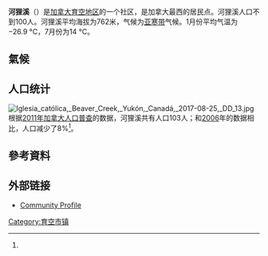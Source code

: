 {{expand|time=2009-07-12T09:08:25+00:00}}
{{Infobox settlement
|name          = 河狸溪
|native_name=Beaver Creek
|other_name             =
|settlement_type        =
|nickname               =
|motto                  =
|image_skyline          = BeaverCreekYT.jpg
|imagesize              =
|image_caption          = 河狸溪的一家餐廳
|image_flag             =
|flag_size              =
|image_seal             =
|seal_size              =
|image_shield           =
|shield_size            =
|image_blank_emblem     =
|blank_emblem_size      =
|image_map              = 
|mapsize                =
|map_caption            = 
|image_dot_map          =
|dot_mapsize            =
|dot_map_caption        =
|dot_x =|dot_y =
|pushpin_map            = Canada<!-- the name of a location map as per http://en.wikipedia.org/wiki/Template:Location_map -->
|pushpin_label_position = <!-- the position of the pushpin label: left, right, top, bottom, none -->
|coordinates_region     = CA-YT
|subdivision_type       = [[國家|國家]]
|subdivision_name       = {{CAN}}
|subdivision_type1      = [[加拿大行政區劃|行政區劃]]
|subdivision_name1      = {{flag|Yukon}}
|government_type        =
|leader_title           =
|leader_name            =
|leader_title1          =
|leader_name1           =
|established_title      =
|established_date       =
|established_title2     =
|established_date2      =
|established_title3     =
|established_date3      =
|area_magnitude         =
|area_footnotes         =
|area_total_km2         = 27.14
|area_land_km2          =
|area_water_km2         =
|population_as_of       = 2006
|population_footnotes   =
|population_note        =
|population_total       = 88
|population_density_km2 = 3.2
|population_density_sq_mi =
|timezone               = [[太平洋時區|PST]]
|utc_offset             = -8
|timezone_DST           = PDT
|utc_offset_DST         = -7
|elevation_footnotes    =
|elevation_m            = 662
|elevation_ft           = 2172
|latd=62|latm=23 |lats=7 |latNS=N
|longd=140 |longm=53 |longs=35 |longEW=W
|coordinates_display    = inline,title
|postal_code_type       = [[郵遞區號|郵遞區號]]
|postal_code            = Y0B 1A0
|area_code              = 867
|blank_name             =
|blank_info             =
|blank1_name            =
|blank1_info            =
|blank2_name            =
|blank2_info            =
|website                =
|footnotes              =
}}
'''河狸溪'''（{{lang-en|Beaver Creek}}）是[[加拿大|加拿大]][[育空地区|育空地区]]的一个社区，是加拿大最西的居民点。河狸溪人口不到100人。河狸溪平均海拔为762米，气候为[[亚寒带|亚寒带]]气候。1月份平均气温为−26.9 °C，7月份为14 °C。

== 氣候 ==

{{Weather box
|location = {{tsl|en|Beaver Creek Airport|河狸溪机场}}（1981-2010年平均数据，1968年至今极端数据）
|metric first = yes
|single line = yes
|Jan maximum humidex= 2.8
|Feb maximum humidex= 7.1
|Mar maximum humidex= 8.3
|Apr maximum humidex= 19.4
|May maximum humidex= 25.5
|Jun maximum humidex= 36.8
|Jul maximum humidex= 36.2
|Aug maximum humidex= 33.0
|Sep maximum humidex= 25.3
|Oct maximum humidex= 18.3
|Nov maximum humidex= 7.2
|Dec maximum humidex= 12.4
|year maximum humidex= 36.8
|Jan record high C = 4.0
|Feb record high C = 7.0
|Mar record high C = 10.0
|Apr record high C = 22.0
|May record high C = 29.0
|Jun record high C = 32.8
|Jul record high C = 31.5
|Aug record high C = 31.1
|Sep record high C = 26.5
|Oct record high C = 20.5
|Nov record high C = 7.8
|Dec record high C = 14.0
|year record high C= 32.8
|Jan high C = -20.4
|Feb high C = -13.1
|Mar high C = -3.5
|Apr high C = 6.2
|May high C = 13.4
|Jun high C = 19.1
|Jul high C = 20.3
|Aug high C = 17.9
|Sep high C = 10.9
|Oct high C = -0.9
|Nov high C = -14.2
|Dec high C = -19.0
|year high C = 1.4
|Jan mean C= -25.2
|Feb mean C= -19.9
|Mar mean C= -12.3
|Apr mean C= -1.3
|May mean C= 6.6
|Jun mean C= 12.4
|Jul mean C= 14.1
|Aug mean C= 11.3
|Sep mean C= 4.6
|Oct mean C= -6.2
|Nov mean C= -19.0
|Dec mean C= -23.6
|year mean C= -4.9
|Jan low C = -30.0
|Feb low C = -26.7
|Mar low C = -21.1
|Apr low C = -8.7
|May low C = -0.2
|Jun low C = 5.6
|Jul low C = 7.8
|Aug low C = 4.7
|Sep low C = -1.7
|Oct low C = -11.5
|Nov low C = -23.9
|Dec low C = -28.3
|year low C = -11.2
|Jan record low C = -55.0
|Feb record low C = -52.0
|Mar record low C = -48.0
|Apr record low C = -35.0
|May record low C = -13.5
|Jun record low C = -7.0
|Jul record low C = -2.0
|Aug record low C = -6.7
|Sep record low C = -26.0
|Oct record low C = -37.2
|Nov record low C = -46.5
|Dec record low C = -52.8
|year record low C= -55.0
|Jan chill = -60
|Feb chill = -56
|Mar chill = -55
|Apr chill = -35
|May chill = -13
|Jun chill = -5
|Jul chill = -2
|Aug chill = -5
|Sep chill = -20
|Oct chill = -40
|Nov chill = -48
|Dec chill = -60
|year chill= -60
|precipitation colour = green
|Jan precipitation mm = 13.9
|Feb precipitation mm = 13.9
|Mar precipitation mm = 12.9
|Apr precipitation mm = 8.8
|May precipitation mm = 39.7
|Jun precipitation mm = 72.0
|Jul precipitation mm = 101.3
|Aug precipitation mm = 57.1
|Sep precipitation mm = 36.9
|Oct precipitation mm = 28.1
|Nov precipitation mm = 19.2
|Dec precipitation mm = 13.5
|year precipitation mm = 417.3
|rain colour = green
|Jan rain mm = 0.0
|Feb rain mm = 0.0
|Mar rain mm = 0.0
|Apr rain mm = 1.4
|May rain mm = 35.6
|Jun rain mm = 72.0
|Jul rain mm = 101.3
|Aug rain mm = 56.7
|Sep rain mm = 27.8
|Oct rain mm = 4.0
|Nov rain mm = 0.0
|Dec rain mm = 0.0
|year rain mm= 298.6
|snow colour = green
|Jan snow cm = 13.9
|Feb snow cm = 13.9
|Mar snow cm = 12.9
|Apr snow cm = 7.5
|May snow cm = 4.1
|Jun snow cm = 0.0
|Jul snow cm = 0.0
|Aug snow cm = 0.4
|Sep snow cm = 9.1
|Oct snow cm = 24.1
|Nov snow cm = 19.2
|Dec snow cm = 12.8
|year snow cm = 117.9
|unit precipitation days = 0.2 mm
|precip days colour = green
|Jan precipitation days = 6.2
|Feb precipitation days = 5.1
|Mar precipitation days = 4.9
|Apr precipitation days = 3.0
|May precipitation days = 9.6
|Jun precipitation days = 13.7
|Jul precipitation days = 17.5
|Aug precipitation days = 13.2
|Sep precipitation days = 9.7
|Oct precipitation days = 9.7
|Nov precipitation days = 8.1
|Dec precipitation days = 5.7
|year precipitation days = 106.4
|unit rain days = 0.2 mm
|Jan rain days = 0.0
|Feb rain days = 0.0
|Mar rain days = 0.0
|Apr rain days = 0.5
|May rain days = 8.1
|Jun rain days = 13.7
|Jul rain days = 17.5
|Aug rain days = 13.2
|Sep rain days = 8.0
|Oct rain days = 1.4
|Nov rain days = 0.0
|Dec rain days = 0.0
|year rain days= 62.4
|unit snow days = 0.2 cm
|Jan snow days = 6.2
|Feb snow days = 5.1
|Mar snow days = 4.9
|Apr snow days = 2.5
|May snow days = 1.2
|Jun snow days = 0.0
|Jul snow days = 0.0
|Aug snow days = 0.1
|Sep snow days = 1.9
|Oct snow days = 8.2
|Nov snow days = 8.1
|Dec snow days = 5.7
|year snow days= 43.9
|source 1 = [[Environment_Canada|Environment Canada]] Canadian Climate Normals 1981–2010<ref name="ccn">{{cite web |title=Canadian Climate Normals 1981-2010 Station Data - Beaver Creek A |url=http://climate.weather.gc.ca/climate_normals/results_1981_2010_e.html?searchType=stnProv&lstProvince=YT&txtCentralLatMin=0&txtCentralLatSec=0&txtCentralLongMin=0&txtCentralLongSec=0&stnID=1518&dispBack=0|publisher=Environment Canada |access-date=September 15, 2019 |archive-url=https://web.archive.org/web/20190915055112/http://climate.weather.gc.ca/climate_normals/results_1981_2010_e.html?searchType=stnProv&lstProvince=YT&txtCentralLatMin=0&txtCentralLatSec=0&txtCentralLongMin=0&txtCentralLongSec=0&stnID=1518&dispBack=0 |archive-date=September 15, 2019|url-status=live}}</ref>
}}</div>

== 人口统计 ==
[[File:Iglesia_católica,_Beaver_Creek,_Yukón,_Canadá,_2017-08-25,_DD_13.jpg|thumb]]
根据[[2011年加拿大人口普查|2011年加拿大人口普查]]的数据，河狸溪共有人口103人；和[[2006年加拿大人口普查|2006]]年的数据相比，人口减少了8%<ref name=2011census/>。
{{Historical populations
| title       = 历史人口统计<br>河狸溪
| type        = Canada
| align       = centre
| width       =
| state       =
| shading     =
| percentages =
|1981|90
|1986|113
|[[1991年加拿大人口普查|1991]]|104
|[[1996年加拿大人口普查|1996]]|131
|[[2001年加拿大人口普查|2001]]|88
|[[2006年加拿大人口普查|2006]]|112
|[[2011年加拿大人口普查|2011]]|103
|[[2016年加拿大人口普查|2016]]|93
|[[2021年加拿大人口普查|2021]]|
| footnote    = 
| source      = [[Statistics_Canada|Statistics Canada]]<br/><ref name=1986census>{{cite web | url=https://publications.gc.ca/collections/collection_2013/statcan/rh-hc/CS92-101-1987.pdf | title=1986 Census: Population - Census Divisions and Census Subdivisions | publisher=[[Statistics_Canada|Statistics Canada]] | date=September 1987 | accessdate=January 30, 2022}}</ref><ref name=1991census>{{cite web | url=https://publications.gc.ca/collections/collection_2013/statcan/rh-hc/CS93-304-1992.pdf | title=91 Census: Census Divisions and Census Subdivisions - Population and Dwelling Counts | publisher=[[Statistics_Canada|Statistics Canada]] | date=April 1992 | accessdate=January 30, 2022}}</ref><ref name=1996census>{{cite web | url=https://publications.gc.ca/collections/collection_2012/statcan/rh-hc/CS93-357-1997.pdf | title=96 Census: A National Overview - Population and Dwelling Counts | publisher=[[Statistics_Canada|Statistics Canada]] | date=April 1997 | accessdate=January 30, 2022}}</ref><ref name=2001census>{{cite web | url=https://www12.statcan.gc.ca/english/census01/products/standard/popdwell/Table-CSD-P.cfm?T=1&SR=1&S=1&O=A&PR=60 | title=Population and Dwelling Counts, for Canada, Provinces and Territories, and Census Subdivisions (Municipalities), 2001 and 1996 Censuses - 100% Data (Yukon Territory) | publisher=[[Statistics_Canada|Statistics Canada]] | date=August 15, 2012 | accessdate=January 30, 2022}}</ref><ref name=2006census>{{cite web | url=https://www12.statcan.gc.ca/census-recensement/2006/dp-pd/hlt/97-550/Index.cfm?TPL=P1C&Page=RETR&LANG=Eng&T=302&SR=1&S=1&O=A&RPP=9999&CMA=0&PR=60 | title=Population and dwelling counts, for Canada, provinces and territories, and census subdivisions (municipalities), 2006 and 2001 censuses - 100% data (Yukon Territory) | publisher=[[Statistics_Canada|Statistics Canada]] | date=August 20, 2021 | accessdate=January 30, 2022}}</ref><ref name=2011census>{{cite web | url=https://www12.statcan.gc.ca/census-recensement/2011/dp-pd/hlt-fst/pd-pl/Table-Tableau.cfm?LANG=Eng&T=302&SR=1&S=51&O=A&RPP=9999&CMA=0&PR=60 | title=Population and dwelling counts, for Canada, provinces and territories, and census subdivisions (municipalities), 2011 and 2006 censuses (Yukon) | publisher=[[Statistics_Canada|Statistics Canada]] | date=July 25, 2021 | accessdate=January 30, 2022}}</ref><ref name=2016census>{{cite web | url=https://www12.statcan.gc.ca/census-recensement/2016/dp-pd/hlt-fst/pd-pl/Table.cfm?Lang=Eng&T=302&SR=1&S=86&O=A&RPP=9999 | title=Population and dwelling counts, for Canada, provinces and territories, and census subdivisions (municipalities), 2016 and 2011 censuses – 100% data (Yukon) | publisher=[[Statistics_Canada|Statistics Canada]] | date=February 8, 2017 | accessdate=January 30, 2022}}</ref>
}}

== 參考資料 ==
{{reflist}}

== 外部链接 ==
* [https://web.archive.org/web/20050403225823/http://yukoncommunities.yk.ca/communities/beavercreek/ Community Profile]
{{育空行政区划}}
[[Category:育空市镇|Category:育空市镇]]